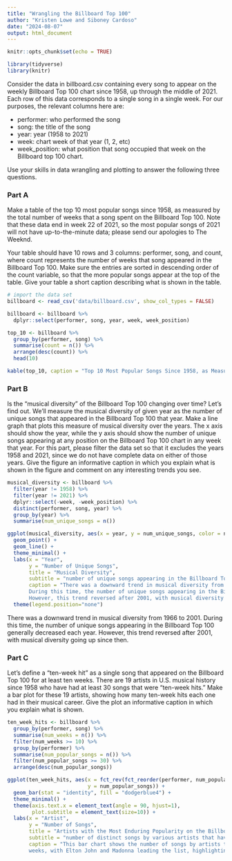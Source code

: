 ```yaml
---
title: "Wrangling the Billboard Top 100"
author: "Kristen Lowe and Siboney Cardoso"
date: "2024-08-07"
output: html_document
---
```


```r
knitr::opts_chunk$set(echo = TRUE)
```

```r
library(tidyverse)
library(knitr)
```

Consider the data in billboard.csv containing every song to appear on the weekly Billboard Top 100 chart since 1958, up through the middle of 2021. Each row of this data corresponds to a single song in a single week. For our purposes, the relevant columns here are:

* performer: who performed the song
* song: the title of the song
* year: year (1958 to 2021)
* week: chart week of that year (1, 2, etc)
* week_position: what position that song occupied that week on the Billboard top 100 chart.

Use your skills in data wrangling and plotting to answer the following three questions.

### Part A
Make a table of the top 10 most popular songs since 1958, as measured by the total number of weeks that a song spent on the Billboard Top 100. Note that these data end in week 22 of 2021, so the most popular songs of 2021 will not have up-to-the-minute data; please send our apologies to The Weeknd.

Your table should have 10 rows and 3 columns: performer, song, and count, where count represents the number of weeks that song appeared in the Billboard Top 100. Make sure the entries are sorted in descending order of the count variable, so that the more popular songs appear at the top of the table. Give your table a short caption describing what is shown in the table.
```r
# import the data set
billboard <- read_csv('data/billboard.csv', show_col_types = FALSE)

billboard <- billboard %>% 
  dplyr::select(performer, song, year, week, week_position)

top_10 <- billboard %>% 
  group_by(performer, song) %>% 
  summarise(count = n()) %>% 
  arrange(desc(count)) %>% 
  head(10)

kable(top_10, caption = "Top 10 Most Popular Songs Since 1958, as Measured by the Total Number of Weeks that a Song Spent on the Billboard Top 100")
```

### Part B
Is the "musical diversity" of the Billboard Top 100 changing over time? Let's find out. We'll measure the musical diversity of given year as the number of unique songs that appeared in the Billboard Top 100 that year. Make a line graph that plots this measure of musical diversity over the years. The x axis should show the year, while the y axis should show the number of unique songs appearing at any position on the Billboard Top 100 chart in any week that year. For this part, please filter the data set so that it excludes the years 1958 and 2021, since we do not have complete data on either of those years. Give the figure an informative caption in which you explain what is shown in the figure and comment on any interesting trends you see.
```r
musical_diversity <- billboard %>% 
  filter(year != 1958) %>% 
  filter(year != 2021) %>% 
  dplyr::select(-week, -week_position) %>% 
  distinct(performer, song, year) %>% 
  group_by(year) %>% 
  summarise(num_unique_songs = n())

ggplot(musical_diversity, aes(x = year, y = num_unique_songs, color = num_unique_songs)) +
  geom_point() +
  geom_line() +
  theme_minimal() +
  labs(x = "Year",
       y = "Number of Unique Songs",
       title = "Musical Diversity",
       subtitle = "number of unique songs appearing in the Billboard Top 100 by year",
       caption = "There was a downward trend in musical diversity from 1966 to 2001. 
       During this time, the number of unique songs appearing in the Billboard Top 100 generally decreased each year. 
       However, this trend reversed after 2001, with musical diversity going up since then.") +
  theme(legend.position="none")
```
There was a downward trend in musical diversity from 1966 to 2001. During this time, the number of unique songs appearing in the Billboard Top 100 generally decreased each year. However, this trend reversed after 2001, with musical diversity going up since then.

### Part C
Let's define a "ten-week hit" as a single song that appeared on the Billboard Top 100 for at least ten weeks. There are 19 artists in U.S. musical history since 1958 who have had at least 30 songs that were "ten-week hits." Make a bar plot for these 19 artists, showing how many ten-week hits each one had in their musical career. Give the plot an informative caption in which you explain what is shown.
```r
ten_week_hits <- billboard %>% 
  group_by(performer, song) %>% 
  summarise(num_weeks = n()) %>% 
  filter(num_weeks >= 10) %>% 
  group_by(performer) %>% 
  summarise(num_popular_songs = n()) %>% 
  filter(num_popular_songs >= 30) %>% 
  arrange(desc(num_popular_songs))

ggplot(ten_week_hits, aes(x = fct_rev(fct_reorder(performer, num_popular_songs)), 
                          y = num_popular_songs)) +
  geom_bar(stat = "identity", fill = "dodgerblue4") +
  theme_minimal() +
  theme(axis.text.x = element_text(angle = 90, hjust=1),
        plot.subtitle = element_text(size=10)) +
  labs(x = "Artist",
       y = "Number of Songs",
       title = "Artists with the Most Enduring Popularity on the Billboard Top 100",
       subtitle = "number of distinct songs by various artists that have remained in the Billboard Top 100 for at least ten weeks",
       caption = "This bar chart shows the number of songs by artists that remained on the charts for at least ten
       weeks, with Elton John and Madonna leading the list, highlighting significant long-term chart success.")
```

